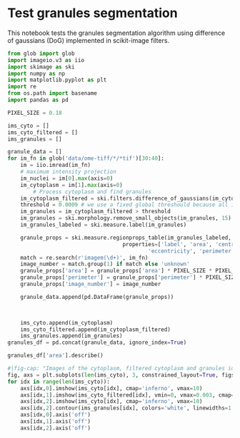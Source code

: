 # Test granules segmentation

This notebook tests the granules segmentation algorithm using difference of gaussians (DoG) implemented in scikit-image filters.

```python

from glob import glob
import imageio.v3 as iio
import skimage as ski
import numpy as np
import matplotlib.pyplot as plt
import re
from os.path import basename
import pandas as pd
```

```python
PIXEL_SIZE = 0.18
```

```python
ims_cyto = []
ims_cyto_filtered = []
ims_granules = []

granule_data = []
for im_fn in glob('data/ome-tiff/*/*tif')[30:40]:
    im = iio.imread(im_fn)
    # maximum intensity projection
    im_nuclei = im[0].max(axis=0)
    im_cytoplasm = im[1].max(axis=0)
        # Process cytoplasm and find granules
    im_cytoplasm_filtered = ski.filters.difference_of_gaussians(im_cytoplasm, 3)
    threshold = 0.0009 # we use a fixed global threshould because all images were collected at the same intensity
    im_granules = im_cytoplasm_filtered > threshold
    im_granules = ski.morphology.remove_small_objects(im_granules, 15)
    im_granules_labeled = ski.measure.label(im_granules)

    granule_props = ski.measure.regionprops_table(im_granules_labeled, 
                                    properties=['label', 'area', 'centroid', 
                                            'eccentricity', 'perimeter'])
    match = re.search(r'imagem(\d+)', im_fn)
    image_number = match.group(1) if match else 'unknown'
    granule_props['area'] = granule_props['area'] * PIXEL_SIZE * PIXEL_SIZE
    granule_props['perimeter'] = granule_props['perimeter'] * PIXEL_SIZE
    granule_props['image_number'] = image_number

    granule_data.append(pd.DataFrame(granule_props))
    


    ims_cyto.append(im_cytoplasm)
    ims_cyto_filtered.append(im_cytoplasm_filtered)
    ims_granules.append(im_granules)
granules_df = pd.concat(granule_data, ignore_index=True)
```

```python
granules_df['area'].describe()
```

```python
#|fig-cap: "Images of the cytoplasm, filtered cytoplasm and granules identified by DoG."
fig, axs = plt.subplots(len(ims_cyto), 3, constrained_layout=True, figsize=(6, 2*len(ims_cyto)))
for idx in range(len(ims_cyto)):
    axs[idx,0].imshow(ims_cyto[idx], cmap='inferno', vmax=10)
    axs[idx,1].imshow(ims_cyto_filtered[idx], vmin=0, vmax=0.003, cmap='magma')
    axs[idx,2].imshow(ims_cyto[idx], cmap='inferno', vmax=10)
    axs[idx,2].contour(ims_granules[idx], colors='white', linewidths=1.0)
    axs[idx,0].axis('off')
    axs[idx,1].axis('off')
    axs[idx,2].axis('off')
```

